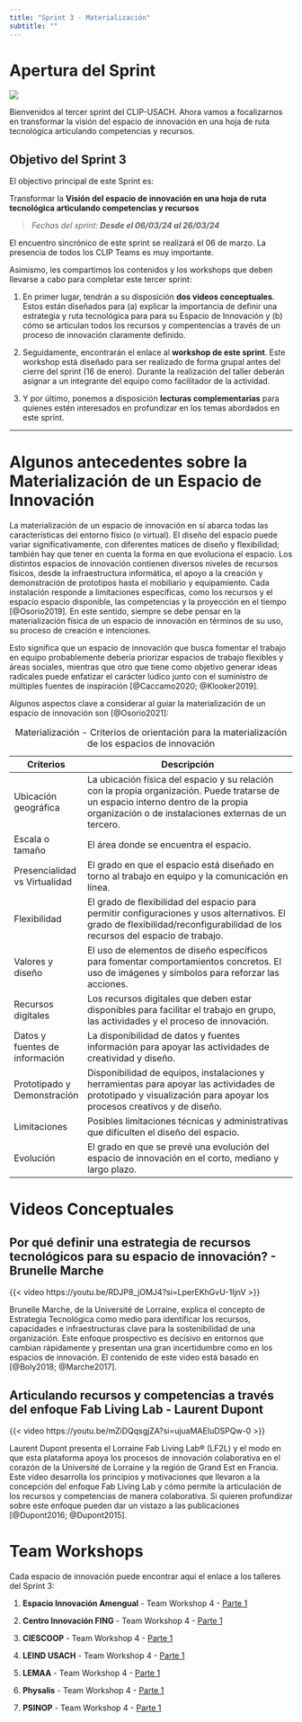 ```yaml
---
title: "Sprint 3 - Materialización"
subtitle: ""
---
```


# Apertura del Sprint

![](images/CLIP%20-%20Incubation%20Program-Sprint%203.png){fig-align="center"}

Bienvenidos al tercer sprint del CLIP-USACH. Ahora vamos a focalizarnos en transformar la visión del espacio de innovación en una hoja de ruta tecnológica articulando competencias y recursos.

::: callout-note
## Objetivo del Sprint 3

El objectivo principal de este Sprint es:

Transformar la **Visión del espacio de innovación en una hoja de ruta tecnológica articulando competencias y recursos**

> *Fechas del sprint: **Desde el 06/03/24 al 26/03/24***
:::

El encuentro sincrónico de este sprint se realizará el 06 de marzo. La presencia de todos los CLIP Teams es muy importante.

Asimismo, les compartimos los contenidos y los workshops que deben llevarse a cabo para completar este tercer sprint:

1.  En primer lugar, tendrán a su disposición **dos videos conceptuales**. Estos están diseñados para (a) explicar la importancia de definir una estrategia y ruta tecnológica para para su Espacio de Innovación y (b) cómo se articulan todos los recursos y compentencias a través de un proceso de innovación claramente definido.

2.  Seguidamente, encontrarán el enlace al **workshop de este sprint**. Este workshop está diseñado para ser realizado de forma grupal antes del cierre del sprint (16 de enero). Durante la realización del taller deberán asignar a un integrante del equipo como facilitador de la actividad.

3.  Y por último, ponemos a disposición **lecturas complementarias** para quienes estén interesados en profundizar en los temas abordados en este sprint.

------------------------------------------------------------------------

# Algunos antecedentes sobre la Materialización de un Espacio de Innovación

La materialización de un espacio de innovación en sí abarca todas las características del entorno físico (o virtual). El diseño del espacio puede variar significativamente, con diferentes matices de diseño y flexibilidad; también hay que tener en cuenta la forma en que evoluciona el espacio. Los distintos espacios de innovación contienen diversos niveles de recursos físicos, desde la infraestructura informática, el apoyo a la creación y demonstración de prototipos hasta el mobiliario y equipamiento. Cada instalación responde a limitaciones específicas, como los recursos y el espacio espacio disponible, las competencias y la proyección en el tiempo [@Osorio2019]. En este sentido, siempre se debe pensar en la materialización física de un espacio de innovación en términos de su uso, su proceso de creación e intenciones.

Esto significa que un espacio de innovación que busca fomentar el trabajo en equipo probablemente debería priorizar espacios de trabajo flexibles y áreas sociales, mientras que otro que tiene como objetivo generar ideas radicales puede enfatizar el carácter lúdico junto con el suministro de múltiples fuentes de inspiración [@Caccamo2020; @Klooker2019].

Algunos aspectos clave a considerar al guiar la materialización de un espacio de innovación son [@Osorio2021]:

| **Criterios**                  | **Descripción**                                                                                                                                                                            |
|------------------|------------------------------------------------------|
| Ubicación geográfica           | La ubicación física del espacio y su relación con la propia organización. Puede tratarse de un espacio interno dentro de la propia organización o de instalaciones externas de un tercero. |
| Escala o tamaño                | El área donde se encuentra el espacio.                                                                                                                                                     |
| Presencialidad vs Virtualidad  | El grado en que el espacio está diseñado en torno al trabajo en equipo y la comunicación en línea.                                                                                         |
| Flexibilidad                   | El grado de flexibilidad del espacio para permitir configuraciones y usos alternativos. El grado de flexibilidad/reconfigurabilidad de los recursos del espacio de trabajo.                |
| Valores y diseño               | El uso de elementos de diseño específicos para fomentar comportamientos concretos. El uso de imágenes y símbolos para reforzar las acciones.                                               |
| Recursos digitales             | Los recursos digitales que deben estar disponibles para facilitar el trabajo en grupo, las actividades y el proceso de innovación.                                                         |
| Datos y fuentes de información | La disponibilidad de datos y fuentes información para apoyar las actividades de creatividad y diseño.                                                                                      |
| Prototipado y Demonstración    | Disponibilidad de equipos, instalaciones y herramientas para apoyar las actividades de prototipado y visualización para apoyar los procesos creativos y de diseño.                         |
| Limitaciones                   | Posibles limitaciones técnicas y administrativas que dificulten el diseño del espacio.                                                                                                     |
| Evolución                      | El grado en que se prevé una evolución del espacio de innovación en el corto, mediano y largo plazo.                                                                                       |

: Materialización - Criterios de orientación para la materialización de los espacios de innovación

# Videos Conceptuales

## Por qué definir una estrategia de recursos tecnológicos para su espacio de innovación? - Brunelle Marche

{{< video https://youtu.be/RDJP8_jOMJ4?si=LperEKhGvU-1IjnV >}}

Brunelle Marche, de la Université de Lorraine, explica el concepto de Estrategia Tecnológica como medio para identificar los recursos, capacidades e infraestructuras clave para la sostenibilidad de una organización. Este enfoque prospectivo es decisivo en entornos que cambian rápidamente y presentan una gran incertidumbre como en los espacios de innovación. El contenido de este video está basado en [@Boly2018; @Marche2017].

## Articulando recursos y competencias a través del enfoque Fab Living Lab - Laurent Dupont

{{< video https://youtu.be/mZiDQqsgjZA?si=ujuaMAEIuDSPQw-0 >}}

Laurent Dupont presenta el Lorraine Fab Living Lab® (LF2L) y el modo en que esta plataforma apoya los procesos de innovación colaborativa en el corazón de la Université de Lorraine y la región de Grand Est en Francia. Este video desarrolla los principios y motivaciones que llevaron a la concepción del enfoque Fab Living Lab y cómo permite la articulación de los recursos y competencias de manera colaborativa. Si quieren profundizar sobre este enfoque pueden dar un vistazo a las publicaciones [@Dupont2016; @Dupont2015].

# Team Workshops

Cada espacio de innovación puede encontrar aquí el enlace a los talleres del Sprint 3:

1.  **Espacio Innovación Amengual** - Team Workshop 4 - [Parte 1](https://miro.com/app/board/uXjVNk0OSis=/?playRecording=821dd0a4-1870-4da6-804a-42d99d377507)

2.  **Centro Innovación FING** - Team Workshop 4 - [Parte 1](https://miro.com/app/board/uXjVNk7mjxY=/?playRecording=821dd0a4-1870-4da6-804a-42d99d377507)

3.  **CIESCOOP** - Team Workshop 4 - [Parte 1](https://miro.com/app/board/uXjVNk7TWeQ=/?playRecording=821dd0a4-1870-4da6-804a-42d99d377507)

4.  **LEIND USACH** - Team Workshop 4 - [Parte 1](https://miro.com/app/board/uXjVNk7S-0w=/?playRecording=821dd0a4-1870-4da6-804a-42d99d377507)

5.  **LEMAA** - Team Workshop 4 - [Parte 1](https://miro.com/app/board/uXjVNk6sdfs=/?playRecording=821dd0a4-1870-4da6-804a-42d99d377507)

6.  **Physalis** - Team Workshop 4 - [Parte 1](https://miro.com/app/board/uXjVNk7Zv20=/?playRecording=821dd0a4-1870-4da6-804a-42d99d377507)

7.  **PSINOP** - Team Workshop 4 - [Parte 1](https://miro.com/app/board/uXjVNk66T5Q=/?playRecording=821dd0a4-1870-4da6-804a-42d99d377507)
